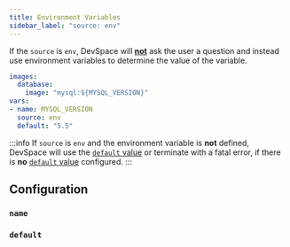 ```yaml
---
title: Environment Variables
sidebar_label: "source: env"
---
```



If the `source` is `env`, DevSpace will **<u>not</u>** ask the user a question and instead use environment variables to determine the value of the variable.
```yaml {3,5-7}
images:
  database:
    image: "mysql:${MYSQL_VERSION}"
vars:
- name: MYSQL_VERSION
  source: env
  default: "5.5"
```

:::info
If `source` is `env` and the environment variable is **not** defined, DevSpace will use the [`default` value](#default) or terminate with a fatal error, if there is **no** [`default` value](#default) configured.
:::

## Configuration

### `name`

<FragmentVarsName/>


### `default`

<FragmentVarsDefault/>
